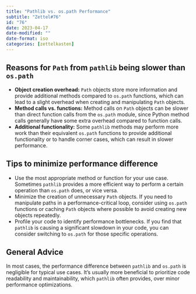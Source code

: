```yaml
---
title: "Pathlib vs. os.path Performance"
subtitle: "Zettel#76"
id: "76"
date: 2023-04-17
date-modified: ""
date-format: iso
categories: [zettelkasten]
---
```

## Reasons for `Path` from `pathlib` being slower than `os.path`

* **Object creation overhead:** `Path` objects store more information and provide additional methods compared to `os.path` functions, which can lead to a slight overhead when creating and manipulating `Path` objects.
* **Method calls vs. functions:** Method calls on `Path` objects can be slower than direct function calls from the `os.path` module, since Python method calls generally have some extra overhead compared to function calls.
* **Additional functionality:** Some `pathlib` methods may perform more work than their equivalent `os.path` functions to provide additional functionality or to handle corner cases, which can result in slower performance.

## Tips to minimize performance difference

* Use the most appropriate method or function for your use case. Sometimes `pathlib` provides a more efficient way to perform a certain operation than `os.path` does, or vice versa.
* Minimize the creation of unnecessary `Path` objects. If you need to manipulate paths in a performance-critical loop, consider using `os.path` functions or caching `Path` objects where possible to avoid creating new objects repeatedly.
* Profile your code to identify performance bottlenecks. If you find that `pathlib` is causing a significant slowdown in your code, you can consider switching to `os.path` for those specific operations.

## General Advice

In most cases, the performance difference between `pathlib` and `os.path` is negligible for typical use cases. It's usually more beneficial to prioritize code readability and maintainability, which `pathlib` often provides, over minor performance optimizations.

